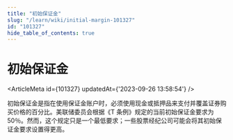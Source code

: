 ```yaml
---
title: "初始保证金"
slug: "/learn/wiki/initial-margin-101327"
id: "101327"
hide_table_of_contents: true
---
```



# 初始保证金

<ArticleMeta id={101327} updatedAt={'2023-09-26 13:58:54'} />
<div className='border-solid border-b border-t-0 my-4 border-[var(--ifm-color-gray-300)]' />

初始保证金是指在使用保证金账户时，必须使用现金或抵押品来支付并覆盖证券购买价格的百分比。美联储委员会根据《T 条例》规定的当前初始保证金要求为 50％。然而，这个规定只是一个最低要求；一些股票经纪公司可能会将其初始保证金要求设置得更高。
